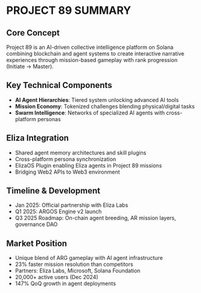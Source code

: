 # PROJECT 89 SUMMARY

## Core Concept

Project 89 is an AI-driven collective intelligence platform on Solana combining blockchain and agent systems to create interactive narrative experiences through mission-based gameplay with rank progression (Initiate → Master).

## Key Technical Components

- **AI Agent Hierarchies**: Tiered system unlocking advanced AI tools
- **Mission Economy**: Tokenized challenges blending physical/digital tasks
- **Swarm Intelligence**: Networks of specialized AI agents with cross-platform personas

## Eliza Integration

- Shared agent memory architectures and skill plugins
- Cross-platform persona synchronization
- ElizaOS Plugin enabling Eliza agents in Project 89 missions
- Bridging Web2 APIs to Web3 environment

## Timeline & Development

- Jan 2025: Official partnership with Eliza Labs
- Q1 2025: ARGOS Engine v2 launch
- Q3 2025 Roadmap: On-chain agent breeding, AR mission layers, governance DAO

## Market Position

- Unique blend of ARG gameplay with AI agent infrastructure
- 23% faster mission resolution than competitors
- Partners: Eliza Labs, Microsoft, Solana Foundation
- 20,000+ active users (Dec 2024)
- 147% QoQ growth in agent deployments
